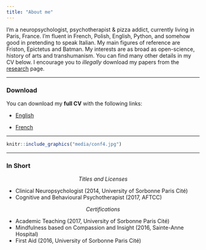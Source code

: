 ```yaml
---
title: "About me"
---
```



<!-- <style> -->
<!-- .image{float: left;} -->
<!-- </style> -->

<!-- <div style="float:right"> -->
<!-- <img src="media/cambodia.JPG" style="width: 50%; height: 50%"/> -->
<!-- </div> -->


I'm a neuropsychologist, psychotherapist & pizza addict, currently living in Paris, France. I'm fluent in French, Polish, English, Python, and somehow good in pretending to speak Italian. My main figures of reference are Friston, Epictetus and Batman. My interests are as broad as open-science, history of arts and transhumanism. You can find many other details in my CV below. I encourage you to *illegally* download my papers from the [research](https://dominiquemakowski.github.io/research.html) page.

---------

### Download

You can download my **full CV** with the following links:

- <a target="_blank" href="DominiqueMakowski_CV.pdf#" class="download" title="English">English</a>

- <a target="_blank" href="DominiqueMakowski_CV_fr.pdf#" class="download" title="French">French</a>

---------

```r
knitr::include_graphics("media/conf4.jpg")
```

---------


### In Short

<p align="center">*Titles and Licenses*</p>



- Clinical Neuropsychologist (2014, University of Sorbonne Paris Cité)
- Cognitive and Behavioural Psychotherapist (2017, AFTCC)

<p align="center">*Certifications*</p>


- Academic Teaching (2017, University of Sorbonne Paris Cité)
- Mindfulness based on Compassion and Insight (2016, Sainte-Anne Hospital)
- First Aid (2016, University of Sorbonne Paris Cité)


